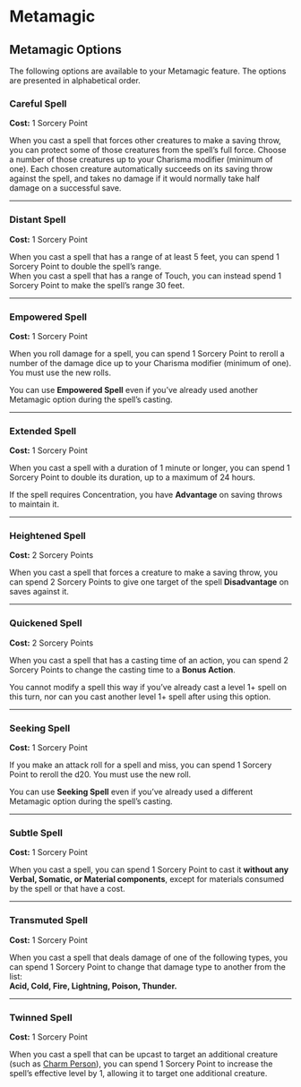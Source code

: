 # Metamagic

## Metamagic Options

The following options are available to your Metamagic feature. The options are presented in alphabetical order.

### Careful Spell

**Cost:** 1 Sorcery Point

When you cast a spell that forces other creatures to make a saving throw, you can protect some of those creatures from the spell’s full force. Choose a number of those creatures up to your Charisma modifier (minimum of one). Each chosen creature automatically succeeds on its saving throw against the spell, and takes no damage if it would normally take half damage on a successful save.

---

### Distant Spell

**Cost:** 1 Sorcery Point

When you cast a spell that has a range of at least 5 feet, you can spend 1 Sorcery Point to double the spell’s range.  
When you cast a spell that has a range of Touch, you can instead spend 1 Sorcery Point to make the spell’s range 30 feet.

---

### Empowered Spell

**Cost:** 1 Sorcery Point

When you roll damage for a spell, you can spend 1 Sorcery Point to reroll a number of the damage dice up to your Charisma modifier (minimum of one). You must use the new rolls.

You can use **Empowered Spell** even if you’ve already used another Metamagic option during the spell’s casting.

---

### Extended Spell

**Cost:** 1 Sorcery Point

When you cast a spell with a duration of 1 minute or longer, you can spend 1 Sorcery Point to double its duration, up to a maximum of 24 hours.

If the spell requires Concentration, you have **Advantage** on saving throws to maintain it.

---

### Heightened Spell

**Cost:** 2 Sorcery Points

When you cast a spell that forces a creature to make a saving throw, you can spend 2 Sorcery Points to give one target of the spell **Disadvantage** on saves against it.

---

### Quickened Spell

**Cost:** 2 Sorcery Points

When you cast a spell that has a casting time of an action, you can spend 2 Sorcery Points to change the casting time to a **Bonus Action**.

You cannot modify a spell this way if you’ve already cast a level 1+ spell on this turn, nor can you cast another level 1+ spell after using this option.

---

### Seeking Spell

**Cost:** 1 Sorcery Point

If you make an attack roll for a spell and miss, you can spend 1 Sorcery Point to reroll the d20. You must use the new roll.

You can use **Seeking Spell** even if you’ve already used a different Metamagic option during the spell’s casting.

---

### Subtle Spell

**Cost:** 1 Sorcery Point

When you cast a spell, you can spend 1 Sorcery Point to cast it **without any Verbal, Somatic, or Material components**, except for materials consumed by the spell or that have a cost.

---

### Transmuted Spell

**Cost:** 1 Sorcery Point

When you cast a spell that deals damage of one of the following types, you can spend 1 Sorcery Point to change that damage type to another from the list:  
**Acid, Cold, Fire, Lightning, Poison, Thunder.**

---

### Twinned Spell

**Cost:** 1 Sorcery Point

When you cast a spell that can be upcast to target an additional creature (such as [Charm Person](http://dnd2024.wikidot.com/spell:charm-person)), you can spend 1 Sorcery Point to increase the spell’s effective level by 1, allowing it to target one additional creature.
